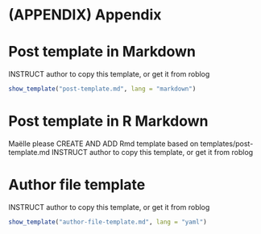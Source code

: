 # (APPENDIX) Appendix {-}

# Post template in Markdown {#postmd}

INSTRUCT author to copy this template, or get it from roblog

```r
show_template("post-template.md", lang = "markdown")
```

# Post template in R Markdown {#postrmd}

Maëlle please CREATE AND ADD Rmd template based on templates/post-template.md
INSTRUCT author to copy this template, or get it from roblog


# Author file template {#authortemplate}

INSTRUCT author to copy this template, or get it from roblog

```r
show_template("author-file-template.md", lang = "yaml")
```